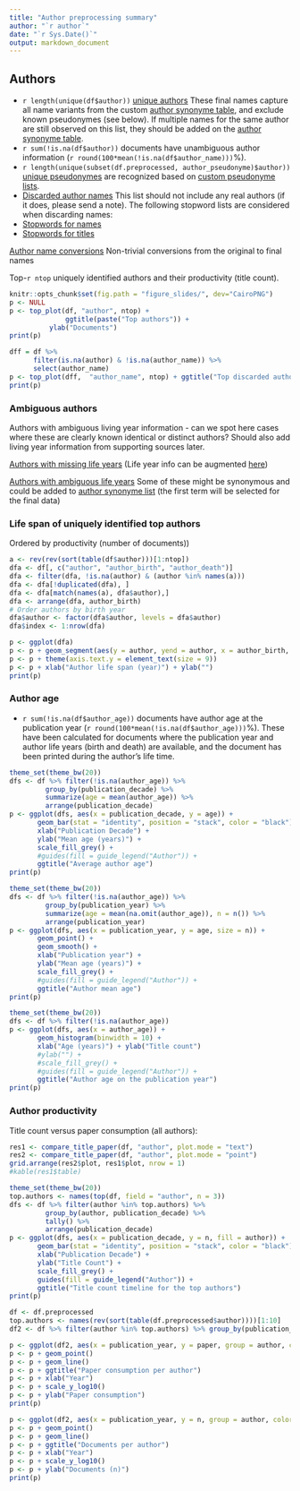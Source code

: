 ```yaml
---
title: "Author preprocessing summary"
author: "`r author`"
date: "`r Sys.Date()`"
output: markdown_document
---
```


## Authors

 * `r length(unique(df$author))` [unique authors](output.tables/author_accepted.csv) These final names capture all name variants from the custom [author synonyme table](https://github.com/COMHIS/bibliographica/blob/master/inst/extdata/ambiguous-authors.csv), and exclude known pseudonymes (see below). If multiple names for the same author are still observed on this list, they should be added on the [author synonyme table](https://github.com/COMHIS/bibliographica/blob/master/inst/extdata/ambiguous-authors.csv).
 * `r sum(!is.na(df$author))` documents have unambiguous author information (`r round(100*mean(!is.na(df$author_name)))`%). 
 * `r length(unique(subset(df.preprocessed, author_pseudonyme)$author))` [unique pseudonymes](output.tables/pseudonyme_accepted.csv) are recognized based on [custom pseudonyme lists](https://github.com/COMHIS/bibliographica/blob/master/inst/extdata/names/pseudonymes/custom_pseudonymes.csv).
 * [Discarded author names](output.tables/author_discarded.csv) This list should not include any real authors (if it does, please send a note). The following stopword lists are considered when discarding names:
  * [Stopwords for names](https://github.com/COMHIS/bibliographica/blob/master/inst/extdata/stopwords_for_names.csv)
  * [Stopwords for titles](https://github.com/COMHIS/bibliographica/blob/master/inst/extdata/stopwords_titles.csv)

[Author name conversions](output.tables/author_conversion_nontrivial.csv) Non-trivial conversions from the original to final names


Top-`r ntop` uniquely identified authors and their productivity (title count).

```r
knitr::opts_chunk$set(fig.path = "figure_slides/", dev="CairoPNG")
p <- NULL
p <- top_plot(df, "author", ntop) +
     		  ggtitle(paste("Top authors")) +
		  ylab("Documents")
print(p)

dff = df %>%
      filter(is.na(author) & !is.na(author_name)) %>%
      select(author_name)
p <- top_plot(dff,  "author_name", ntop) + ggtitle("Top discarded authors")
print(p)
```

### Ambiguous authors

Authors with ambiguous living year information - can we spot here
cases where these are clearly known identical or distinct authors?
Should also add living year information from supporting sources later.

[Authors with missing life years](output.tables/authors_missing_lifeyears.csv) (Life year info can be augmented [here](https://github.com/COMHIS/bibliographica/blob/master/inst/extdata/author_info.csv))

[Authors with ambiguous life years](output.tables/author_life_ambiguous.csv) Some of these might be synonymous and could be added to [author synonyme list](https://github.com/COMHIS/bibliographica/blob/master/inst/extdata/ambiguous-authors.csv) (the first term will be selected for the final data)


### Life span of uniquely identified top authors

Ordered by productivity (number of documents))

```r
a <- rev(rev(sort(table(df$author)))[1:ntop])
dfa <- df[, c("author", "author_birth", "author_death")]
dfa <- filter(dfa, !is.na(author) & (author %in% names(a)))
dfa <- dfa[!duplicated(dfa), ]
dfa <- dfa[match(names(a), dfa$author),]
dfa <- arrange(dfa, author_birth)
# Order authors by birth year
dfa$author <- factor(dfa$author, levels = dfa$author)
dfa$index <- 1:nrow(dfa)

p <- ggplot(dfa)
p <- p + geom_segment(aes(y = author, yend = author, x = author_birth, xend = author_death), size = 2) 
p <- p + theme(axis.text.y = element_text(size = 9))
p <- p + xlab("Author life span (year)") + ylab("")
print(p)
```


### Author age

 * `r sum(!is.na(df$author_age))` documents have author age at the publication year (`r round(100*mean(!is.na(df$author_age)))`%). These have been calculated for documents where the publication year and author life years (birth and death) are available, and the document has been printed during the author's life time.


```r

theme_set(theme_bw(20))
dfs <- df %>% filter(!is.na(author_age)) %>%
     	 group_by(publication_decade) %>%
     	 summarize(age = mean(author_age)) %>%
     	 arrange(publication_decade)
p <- ggplot(dfs, aes(x = publication_decade, y = age)) +
       geom_bar(stat = "identity", position = "stack", color = "black") +
       xlab("Publication Decade") +
       ylab("Mean age (years)") +
       scale_fill_grey() +
       #guides(fill = guide_legend("Author")) +
       ggtitle("Average author age")
print(p)

theme_set(theme_bw(20))
dfs <- df %>% filter(!is.na(author_age)) %>%
     	 group_by(publication_year) %>%
     	 summarize(age = mean(na.omit(author_age)), n = n()) %>%
     	 arrange(publication_year)
p <- ggplot(dfs, aes(x = publication_year, y = age, size = n)) +
       geom_point() +
       geom_smooth() +       
       xlab("Publication year") +
       ylab("Mean age (years)") +
       scale_fill_grey() +
       #guides(fill = guide_legend("Author")) +
       ggtitle("Author mean age")
print(p)

theme_set(theme_bw(20))
dfs <- df %>% filter(!is.na(author_age))
p <- ggplot(dfs, aes(x = author_age)) +
       geom_histogram(binwidth = 10) +
       xlab("Age (years)") + ylab("Title count")
       #ylab("") +
       #scale_fill_grey() +
       #guides(fill = guide_legend("Author")) +
       ggtitle("Author age on the publication year")
print(p)
```




### Author productivity

Title count versus paper consumption (all authors):

```r
res1 <- compare_title_paper(df, "author", plot.mode = "text")
res2 <- compare_title_paper(df, "author", plot.mode = "point")
grid.arrange(res2$plot, res1$plot, nrow = 1)
#kable(res1$table)
```


```r
theme_set(theme_bw(20))
top.authors <- names(top(df, field = "author", n = 3))
dfs <- df %>% filter(author %in% top.authors) %>%
     	 group_by(author, publication_decade) %>%
     	 tally() %>%
     	 arrange(publication_decade)
p <- ggplot(dfs, aes(x = publication_decade, y = n, fill = author)) +
       geom_bar(stat = "identity", position = "stack", color = "black") +
       xlab("Publication Decade") +
       ylab("Title Count") +
       scale_fill_grey() +
       guides(fill = guide_legend("Author")) +
       ggtitle("Title count timeline for the top authors")
print(p)
```


```r
df <- df.preprocessed
top.authors <- names(rev(sort(table(df.preprocessed$author))))[1:10]
df2 <- df %>% filter(author %in% top.authors) %>% group_by(publication_year, author) %>% summarize(paper = sum(paper, na.rm = TRUE), n = n()) 

p <- ggplot(df2, aes(x = publication_year, y = paper, group = author, color = author))
p <- p + geom_point()
p <- p + geom_line()
p <- p + ggtitle("Paper consumption per author")
p <- p + xlab("Year")
p <- p + scale_y_log10()
p <- p + ylab("Paper consumption")
print(p)

p <- ggplot(df2, aes(x = publication_year, y = n, group = author, color = author))
p <- p + geom_point()
p <- p + geom_line()
p <- p + ggtitle("Documents per author")
p <- p + xlab("Year")
p <- p + scale_y_log10()
p <- p + ylab("Documents (n)")
print(p)
```




